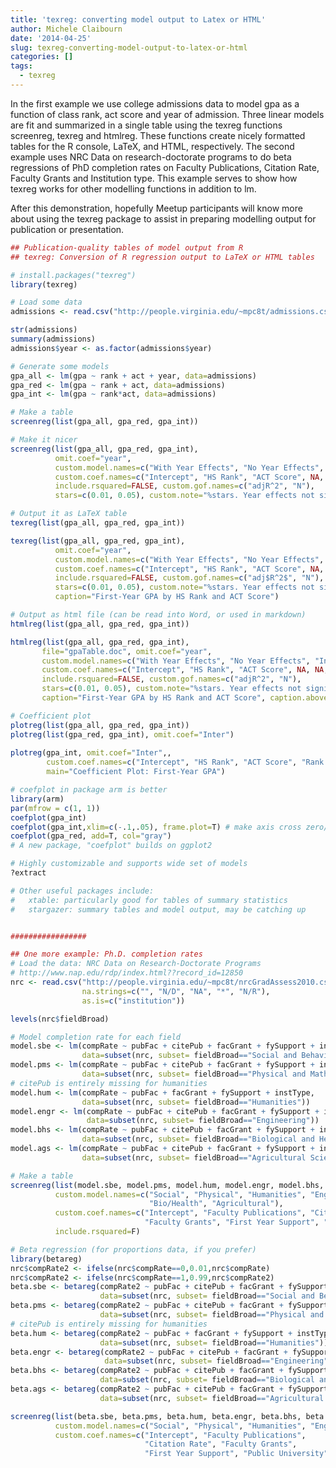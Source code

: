 ```yaml
---
title: 'texreg: converting model output to Latex or HTML'
author: Michele Claibourn
date: '2014-04-25'
slug: texreg-converting-model-output-to-latex-or-html
categories: []
tags:
  - texreg
---
```


In the first example we use college admissions data to model gpa as a function of class rank, act score and year of admission. Three linear models are fit and summarized in a single table using the texreg functions screenreg, texreg and htmlreg. These functions create nicely formatted tables for the R console, LaTeX, and HTML, respectively. The second example uses NRC Data on research-doctorate programs to do beta regressions of PhD completion rates on Faculty Publications, Citation Rate, Faculty Grants and Institution type. This example serves to show how texreg works for other modelling functions in addition to lm.

After this demonstration, hopefully Meetup participants will know more about using the texreg package to assist in preparing modelling output for publication or presentation.

```r
## Publication-quality tables of model output from R
## texreg: Conversion of R regression output to LaTeX or HTML tables

# install.packages("texreg")
library(texreg)

# Load some data
admissions <- read.csv("http://people.virginia.edu/~mpc8t/admissions.csv", header=T)

str(admissions)
summary(admissions)
admissions$year <- as.factor(admissions$year)

# Generate some models
gpa_all <- lm(gpa ~ rank + act + year, data=admissions)
gpa_red <- lm(gpa ~ rank + act, data=admissions)
gpa_int <- lm(gpa ~ rank*act, data=admissions)

# Make a table
screenreg(list(gpa_all, gpa_red, gpa_int))

# Make it nicer
screenreg(list(gpa_all, gpa_red, gpa_int), 
          omit.coef="year",
          custom.model.names=c("With Year Effects", "No Year Effects", "Interaction"),
          custom.coef.names=c("Intercept", "HS Rank", "ACT Score", NA, NA, NA, NA, "Rank * ACT"),
          include.rsquared=FALSE, custom.gof.names=c("adjR^2", "N"),
          stars=c(0.01, 0.05), custom.note="%stars. Year effects not significant.")

# Output it as LaTeX table
texreg(list(gpa_all, gpa_red, gpa_int))

texreg(list(gpa_all, gpa_red, gpa_int), 
          omit.coef="year",
          custom.model.names=c("With Year Effects", "No Year Effects", "Interaction"),
          custom.coef.names=c("Intercept", "HS Rank", "ACT Score", NA, NA, NA, NA, "Rank * ACT"),
          include.rsquared=FALSE, custom.gof.names=c("adj$R^2$", "N"),
          stars=c(0.01, 0.05), custom.note="%stars. Year effects not significant.",
          caption="First-Year GPA by HS Rank and ACT Score")

# Output as html file (can be read into Word, or used in markdown)
htmlreg(list(gpa_all, gpa_red, gpa_int))

htmlreg(list(gpa_all, gpa_red, gpa_int), 
       file="gpaTable.doc", omit.coef="year",
       custom.model.names=c("With Year Effects", "No Year Effects", "Interaction"),
       custom.coef.names=c("Intercept", "HS Rank", "ACT Score", NA, NA, NA, NA, "Rank * ACT"),
       include.rsquared=FALSE, custom.gof.names=c("adjR^2", "N"),      
       stars=c(0.01, 0.05), custom.note="%stars. Year effects not significant.", 
       caption="First-Year GPA by HS Rank and ACT Score", caption.above=TRUE)

# Coefficient plot
plotreg(list(gpa_all, gpa_red, gpa_int))
plotreg(list(gpa_red, gpa_int), omit.coef="Inter")
                
plotreg(gpa_int, omit.coef="Inter",,
        custom.coef.names=c("Intercept", "HS Rank", "ACT Score", "Rank * ACT"),
        main="Coefficient Plot: First-Year GPA")

# coefplot in package arm is better
library(arm)
par(mfrow = c(1, 1))
coefplot(gpa_int)
coefplot(gpa_int,xlim=c(-.1,.05), frame.plot=T) # make axis cross zero/null
coefplot(gpa_red, add=T, col="gray")
# A new package, "coefplot" builds on ggplot2

# Highly customizable and supports wide set of models
?extract

# Other useful packages include:
#   xtable: particularly good for tables of summary statistics
#   stargazer: summary tables and model output, may be catching up


#################

## One more example: Ph.D. completion rates
# Load the data: NRC Data on Research-Doctorate Programs
# http://www.nap.edu/rdp/index.html??record_id=12850
nrc <- read.csv("http://people.virginia.edu/~mpc8t/nrcGradAssess2010.csv", header=T, 
                na.strings=c("", "N/D", "NA", "*", "N/R"),
                as.is=c("institution"))

levels(nrc$fieldBroad)

# Model completion rate for each field
model.sbe <- lm(compRate ~ pubFac + citePub + facGrant + fySupport + instType, 
                data=subset(nrc, subset= fieldBroad=="Social and Behavioral Sciences"))
model.pms <- lm(compRate ~ pubFac + citePub + facGrant + fySupport + instType, 
                data=subset(nrc, subset= fieldBroad=="Physical and Mathematical Sciences"))
# citePub is entirely missing for humanities
model.hum <- lm(compRate ~ pubFac + facGrant + fySupport + instType, 
                data=subset(nrc, subset= fieldBroad=="Humanities"))
model.engr <- lm(compRate ~ pubFac + citePub + facGrant + fySupport + instType, 
                 data=subset(nrc, subset= fieldBroad=="Engineering"))
model.bhs <- lm(compRate ~ pubFac + citePub + facGrant + fySupport + instType, 
                data=subset(nrc, subset= fieldBroad=="Biological and Health Sciences"))
model.ags <- lm(compRate ~ pubFac + citePub + facGrant + fySupport + instType, 
                data=subset(nrc, subset= fieldBroad=="Agricultural Sciences"))

# Make a table
screenreg(list(model.sbe, model.pms, model.hum, model.engr, model.bhs, model.ags), 
          custom.model.names=c("Social", "Physical", "Humanities", "Engineering", 
                               "Bio/Health", "Agricultural"),               
          custom.coef.names=c("Intercept", "Faculty Publications", "Citation Rate", 
                              "Faculty Grants", "First Year Support", "Public University"),                               
          include.rsquared=F)

# Beta regression (for proportions data, if you prefer)
library(betareg)
nrc$compRate2 <- ifelse(nrc$compRate==0,0.01,nrc$compRate)
nrc$compRate2 <- ifelse(nrc$compRate==1,0.99,nrc$compRate2)
beta.sbe <- betareg(compRate2 ~ pubFac + citePub + facGrant + fySupport + instType, 
                    data=subset(nrc, subset= fieldBroad=="Social and Behavioral Sciences"))
beta.pms <- betareg(compRate2 ~ pubFac + citePub + facGrant + fySupport + instType, 
                    data=subset(nrc, subset= fieldBroad=="Physical and Mathematical Sciences"))
# citePub is entirely missing for humanities
beta.hum <- betareg(compRate2 ~ pubFac + facGrant + fySupport + instType, 
                    data=subset(nrc, subset= fieldBroad=="Humanities"))
beta.engr <- betareg(compRate2 ~ pubFac + citePub + facGrant + fySupport + instType, 
                     data=subset(nrc, subset= fieldBroad=="Engineering"))
beta.bhs <- betareg(compRate2 ~ pubFac + citePub + facGrant + fySupport + instType, 
                    data=subset(nrc, subset= fieldBroad=="Biological and Health Sciences"))
beta.ags <- betareg(compRate2 ~ pubFac + citePub + facGrant + fySupport + instType, 
                    data=subset(nrc, subset= fieldBroad=="Agricultural Sciences"))

screenreg(list(beta.sbe, beta.pms, beta.hum, beta.engr, beta.bhs, beta.ags), 
          custom.model.names=c("Social", "Physical", "Humanities", "Engineering", "Bio/Health", "Agricultural"),               
          custom.coef.names=c("Intercept", "Faculty Publications", 
                              "Citation Rate", "Faculty Grants", 
                              "First Year Support", "Public University", "Precision"))
```

